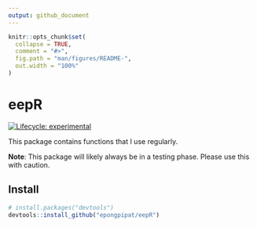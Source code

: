 ```yaml
---
output: github_document
---
```


<!-- README.md is generated from README.Rmd. Please edit that file -->

```r
knitr::opts_chunk$set(
  collapse = TRUE,
  comment = "#>",
  fig.path = "man/figures/README-",
  out.width = "100%"
)
```

# eepR

<!-- badges: start -->
[![Lifecycle: experimental](https://img.shields.io/badge/lifecycle-experimental-orange.svg)](https://www.tidyverse.org/lifecycle/#experimental)
<!-- badges: end -->

This package contains functions that I use regularly.

**Note**: This package will likely always be in a testing phase. Please use this with caution.

## Install

```r
# install.packages("devtools")
devtools::install_github("epongpipat/eepR")
```
